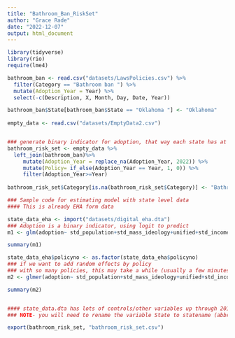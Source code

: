 ```yaml
---
title: "Bathroom_Ban_RiskSet"
author: "Grace Rade"
date: "2022-12-07"
output: html_document
---
```

```r
library(tidyverse)
library(rio)
require(lme4)

bathroom_ban <- read.csv("datasets/LawsPolicies.csv") %>% 
  filter(Category == "Bathroom ban ") %>% 
  mutate(Adoption_Year = Year) %>% 
  select(-c(Description, X, Month, Day, Date, Year)) 

bathroom_ban$State[bathroom_ban$State == "Oklahoma "] <- "Oklahoma"
  
empty_data <- read.csv("datasets/EmptyData2.csv")


### generate binary indicator for adoption, that way each state has at most 1 adoption
bathroom_risk_set <- empty_data %>% 
  left_join(bathroom_ban)%>% 
     mutate(Adoption_Year = replace_na(Adoption_Year, 2022)) %>%
     mutate(Policy= if_else(Adoption_Year == Year, 1, 0)) %>%
     filter(Adoption_Year>=Year)
 
bathroom_risk_set$Category[is.na(bathroom_risk_set$Category)] <- "Bathroom ban "
```



```r
### Sample code for estimating model with state level data
#### This is already EHA form data

state_data_eha <- import("datasets/digital_eha.dta") 
### Adoption is a binary indicator, using logit to predict
m1 <- glm(adoption~ std_population+std_mass_ideology+unified+std_income+ std_legp_squire, data=state_data_eha, family=binomial)

summary(m1)

state_data_eha$policyno <- as.factor(state_data_eha$policyno)
### if we want to add random effects by policy
### with so many policies, this may take a while (usually a few minutes)
m2 <- glmer(adoption~ std_population+std_mass_ideology+unified+std_income+ std_legp_squire+ (1|policy), data=state_data_eha, family=binomial)

summary(m2)


#### state_data.dta has lots of controls/other variables up through 2019
### NOTE- you will need to rename the variable State to statename (abbreviation is state)
```

```r
export(bathroom_risk_set, "bathroom_risk_set.csv")
```

